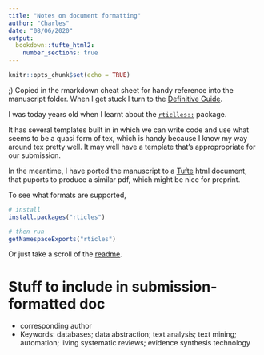 ```yaml
---
title: "Notes on document formatting"
author: "Charles"
date: "08/06/2020"
output:
  bookdown::tufte_html2:
    number_sections: true
---
```


```r
knitr::opts_chunk$set(echo = TRUE)
```

;) Copied in the rmarkdown cheat sheet for handy reference into the manuscript folder. When I get stuck I turn to the [Definitive Guide](https://bookdown.org/yihui/rmarkdown/). 

I was today years old when I learnt about the [`rticlles::`](https://github.com/rstudio/rticles) package. 

It has several templates built in in which we can write code and use what seems to be a quasi form of tex, which is handy because I know my way around tex pretty well. It may well have a template that's appropropriate for our submission. 

In the meantime, I have ported the manuscript to a [Tufte](https://bookdown.org/yihui/rmarkdown/tufte-handouts.html) html document, that puports to produce a similar pdf, which might be nice for preprint. 

To see what formats are supported,

```r
# install 
install.packages("rticles")

# then run
getNamespaceExports("rticles")
```

Or just take a scroll of the [readme](https://github.com/rstudio/rticles). 

# Stuff to include in submission-formatted doc

- corresponding author 
- Keywords: databases; data abstraction; text analysis; text mining; automation; living systematic reviews; evidence synthesis technology
